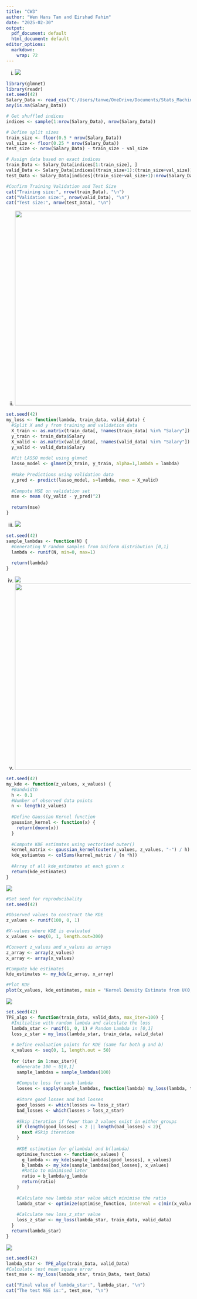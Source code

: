 ```yaml
---
title: "CW3"
author: "Wen Hans Tan and Eirshad Fahim"
date: "2025-02-30"
output:
  pdf_document: default
  html_document: default
editor_options:
  markdown:
    wrap: 72
---
```


(i)  ![](images/clipboard-3348107760.png)

```r
library(glmnet)
library(readr)
set.seed(42)
Salary_Data <- read_csv("C:/Users/tanwe/OneDrive/Documents/Stats_Machine_Learning/CW3/Salary_Data.csv")
any(is.na(Salary_Data))

# Get shuffled indices
indices <- sample(1:nrow(Salary_Data), nrow(Salary_Data))

# Define split sizes
train_size <- floor(0.5 * nrow(Salary_Data))  
val_size <- floor(0.25 * nrow(Salary_Data))    
test_size <- nrow(Salary_Data) - train_size - val_size 

# Assign data based on exact indices
train_Data <- Salary_Data[indices[1:train_size], ]
valid_Data <- Salary_Data[indices[(train_size+1):(train_size+val_size)], ]
test_Data <- Salary_Data[indices[(train_size+val_size+1):nrow(Salary_Data)], ]

#Confirm Training Validation and Test Size 
cat("Training size:", nrow(train_Data), "\n")  
cat("Validation size:", nrow(valid_Data), "\n") 
cat("Test size:", nrow(test_Data), "\n") 
```

(ii) ![](images/clipboard-2891143082.png){width="529"}

```r
set.seed(42)
my_loss <- function(lambda, train_data, valid_data) {
  #Split X and y from training and validation data 
  X_train <- as.matrix(train_data[, !names(train_data) %in% "Salary"])
  y_train <- train_data$Salary
  X_valid <- as.matrix(valid_data[, !names(valid_data) %in% "Salary"])
  y_valid <- valid_data$Salary
  
  #Fit LASSO model using glmnet
  lasso_model <- glmnet(X_train, y_train, alpha=1,lambda = lambda)
  
  #Make Predictions using validation data 
  y_pred <- predict(lasso_model, s=lambda, newx = X_valid)
  
  #Compute MSE on validation set
  mse <- mean ((y_valid - y_pred)^2)
  
  return(mse)
}
```

(iii) ![](images/clipboard-3100954014.png)

```r
set.seed(42)
sample_lambdas <- function(N) {
  #Generating N random samples from Uniform distribution [0,1]
  lambda <- runif(N, min=0, max=1)
  
  return(lambda)
}
```

(iv) ![](images/clipboard-3930133001.png)
(v) ![](images/clipboard-53676778.png){width="506"}

```r
set.seed(42)
my_kde <- function(z_values, x_values) {
  #Bandwidth
  h <- 0.1
  #Number of observed data points
  n <- length(z_values)
  
  #Define Gaussian Kernel function
  gaussian_kernel <- function(x) {
    return(dnorm(x))
  }
  
  #Compute KDE estimates using vectorised outer()
  kernel_matrix <- gaussian_kernel(outer(x_values, z_values, "-") / h)
  kde_estiamtes <- colSums(kernel_matrix / (n *h))
  
  #Array of all kde_estimates at each given x
  return(kde_estimates)
}
```

![](images/clipboard-3643861216.png)

```r
#Set seed for reproducibality
set.seed(42)

#Observed values to construct the KDE
z_values <- runif(100, 0, 1)

#X-values where KDE is evaluated
x_values <- seq(0, 1, length.out=300)

#Convert z_values and x_values as arrays
z_array <- array(z_values)
x_array <- array(x_values)

#Compute kde estimates
kde_estimates <- my_kde(z_array, x_array)

#Plot KDE
plot(x_values, kde_estimates, main = "Kernel Density Estimate from U(0,1) sample", xlab="x", ylab="Density")
```

![](images/clipboard-3091009351.png)

```r
set.seed(42)
TPE_algo <- function(train_data, valid_data, max_iter=100) {
  #Initialise with random lambda and calculate the loss 
  lambda_star <- runif(1, 0, 1) # Random Lambda in [0,1]
  loss_z_star = my_loss(lambda_star, train_data, valid_data)
  
  # Define evaluation points for KDE (same for both g and b)
  x_values <- seq(0, 1, length.out = 50)
  
  for (iter in 1:max_iter){
    #Generate 100 ~ U[0,1]
    sample_lambdas = sample_lambdas(100)
    
    #Compute loss for each lambda 
    losses <- sapply(sample_lambdas, function(lambda) my_loss(lambda, train_data, valid_data))
    
    #Store good losses and bad losses
    good_losses <- which(losses <= loss_z_star)
    bad_losses <- which(losses > loss_z_star)
    
    #Skip iteration if fewer than 2 values exist in either groups 
    if (length(good_losses) < 2 || length(bad_losses) < 2){
      next #Skip iteration
    }
    
    #KDE estimation for g(lambda) and b(lambda)
    optimise_function <- function(x_values) {
      g_lambda <- my_kde(sample_lambdas[good_losses], x_values)
      b_lambda <- my_kde(sample_lambdas[bad_losses], x_values)
      #Ratio to minimised later
      ratio = b_lambda/g_lambda
      return(ratio)
    }
    
    #Calculate new lambda star value which minimise the ratio
    lambda_star <- optimize(optimise_function, interval = c(min(x_values), max(x_values)))$minimum
    
    #Calculate new loss_z_star value 
    loss_z_star <- my_loss(lambda_star, train_data, valid_data)
  }
  return(lambda_star)
}
```

![](images/clipboard-1481312348.png)

```r
set.seed(42)
lambda_star <- TPE_algo(train_Data, valid_Data)
#Calculate test mean square error
test_mse <- my_loss(lambda_star, train_Data, test_Data)

cat("Final value of lambda_star:", lambda_star, "\n")
cat("The test MSE is:", test_mse, "\n")
```

